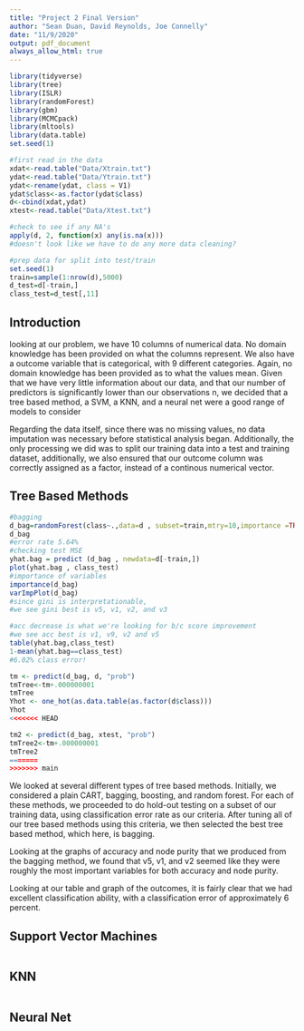 ```yaml
---
title: "Project 2 Final Version"
author: "Sean Duan, David Reynolds, Joe Connelly"
date: "11/9/2020"
output: pdf_document
always_allow_html: true
---
```


```r
library(tidyverse)
library(tree)
library(ISLR)
library(randomForest)
library(gbm)
library(MCMCpack)
library(mltools)
library(data.table)
set.seed(1)

#first read in the data
xdat<-read.table("Data/Xtrain.txt")
ydat<-read.table("Data/Ytrain.txt")
ydat<-rename(ydat, class = V1)
ydat$class<-as.factor(ydat$class)
d<-cbind(xdat,ydat)
xtest<-read.table("Data/Xtest.txt")

#check to see if any NA's
apply(d, 2, function(x) any(is.na(x)))
#doesn't look like we have to do any more data cleaning?

#prep data for split into test/train
set.seed(1)
train=sample(1:nrow(d),5000)
d_test=d[-train,]
class_test=d_test[,11]
```

## Introduction

looking at our problem, we have 10 columns of numerical data. No domain knowledge has been provided on what the columns represent. We also have a outcome variable that is categorical, with 9 different categories. Again, no domain knowledge has been provided as to what the values mean. Given that we have very little information about our data, and that our number of predictors is significantly lower than our observations n, we decided that a tree based method, a SVM, a KNN, and a neural net were a good range of models to consider

Regarding the data itself, since there was no missing values, no data imputation was necessary before statistical analysis began. Additionally, the only processing we did was to split our training data into a test and training dataset, additionally, we also ensured that our outcome column was correctly assigned as a factor, instead of a continous numerical vector.

## Tree Based Methods 
```r
#bagging
d_bag=randomForest(class~.,data=d , subset=train,mtry=10,importance =TRUE)
d_bag
#error rate 5.64%
#checking test MSE
yhat.bag = predict (d_bag , newdata=d[-train,])
plot(yhat.bag , class_test)
#importance of variables
importance(d_bag)
varImpPlot(d_bag)
#since gini is interpretationable, 
#we see gini best is v5, v1, v2, and v3

#acc decrease is what we're looking for b/c score improvement
#we see acc best is v1, v9, v2 and v5
table(yhat.bag,class_test)
1-mean(yhat.bag==class_test)
#6.02% class error!

tm <- predict(d_bag, d, "prob")
tmTree<-tm+.000000001
tmTree
Yhot <- one_hot(as.data.table(as.factor(d$class)))
Yhot
<<<<<<< HEAD

tm2 <- predict(d_bag, xtest, "prob")
tmTree2<-tm+.000000001
tmTree2
=======
>>>>>>> main
```

We looked at several different types of tree based methods. Initially, we considered a plain CART, bagging, boosting, and random forest. For each of these methods, we proceeded to do hold-out testing on a subset of our training data, using classification error rate as our criteria. After tuning all of our tree based methods using this criteria, we then selected the best tree based method, which here, is bagging.

Looking at the graphs of accuracy and node purity that we produced from the bagging method, we found that v5, v1, and v2 seemed like they were roughly the most important variables for both accuracy and node purity.

Looking at our table and graph of the outcomes, it is fairly clear that we had excellent classification ability, with a classification error of approximately 6 percent.

## Support Vector Machines 
```r

```


## KNN
```r
```


## Neural Net
```r
```

